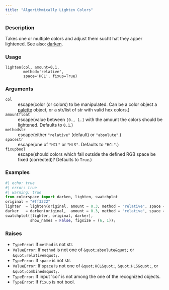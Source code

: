 ```yaml
---
title: "Algorithmically Lighten Colors"
---
```


### Description

Takes one or multiple colors and adjust them sucht hat they apper
lightened. See also: [darken](colorspace.utils.darken.qmd).

### Usage

<pre><code class='language-python'>lighten(col, amount=0.1,<br/>        method=&#x27;relative&#x27;,<br/>        space=&#x27;HCL&#x27;, fixup=True)</code></pre>

### Arguments

<dl class="pyp-list param-list">
  <dt style = "white-space: nowrap; font-family: monospace; vertical-align: top">
   <code id="colorspace.utils.lighten:col">col</code>
  </dt>
 <dd>escape(color (or colors) to be manipulated. Can be a color object
a [palette](colorspace.palettes.palette.qmd) object, or a
str/list of str with valid hex colors.)</dd>
  <dt style = "white-space: nowrap; font-family: monospace; vertical-align: top">
   <code id="colorspace.utils.lighten:amount">amount</code><code class="argument-class">float</code>
  </dt>
 <dd>escape(value between `[0., 1.]` with the amount the colors
should be lightened. Defaults to `0.1`.)</dd>
  <dt style = "white-space: nowrap; font-family: monospace; vertical-align: top">
   <code id="colorspace.utils.lighten:method">method</code><code class="argument-class">str</code>
  </dt>
 <dd>escape(either `"relative"` (default) or `"absolute"`.)</dd>
  <dt style = "white-space: nowrap; font-family: monospace; vertical-align: top">
   <code id="colorspace.utils.lighten:space">space</code><code class="argument-class">str</code>
  </dt>
 <dd>escape(one of `"HCL"` or `"HLS"`. Defaults to `"HCL"`.)</dd>
  <dt style = "white-space: nowrap; font-family: monospace; vertical-align: top">
   <code id="colorspace.utils.lighten:fixup">fixup</code><code class="argument-class">bool</code>
  </dt>
 <dd>escape(should colors which fall outside the defined RGB space
be fixed (corrected)? Defaults to `True`.)</dd>
</dl>

### Examples

```python
#| echo: true
#| error: true
#| warning: true
from colorspace import darken, lighten, swatchplot
original = "#ff3322"
lighter  = lighten(original, amount = 0.3, method = "relative", space = "HCL")
darker   = darken(original,  amount = 0.3, method = "relative", space = "HCL")
swatchplot([lighter, original, darker],
           show_names = False, figsize = (6, 1));
```




### Raises

<ul class="python-raises">
<li><code class="text-warning">TypeError</code>: If `method` is not str.
<li><code class="text-warning">ValueError</code>: If `method` is not one of `&quot;absolute&quot;` or `&quot;relative&quot;`.
<li><code class="text-warning">TypeError</code>: If `space` is not str.
<li><code class="text-warning">ValueError</code>: If `space` is not one of `&quot;HCL&quot;`, `&quot;HLS&quot;`, or `&quot;combined&quot;`.
<li><code class="text-warning">TypeError</code>: If input &#x27;col&#x27; is not among the one of the recognized objects.
<li><code class="text-warning">TypeError</code>: If `fixup` is not bool.
</ul>

